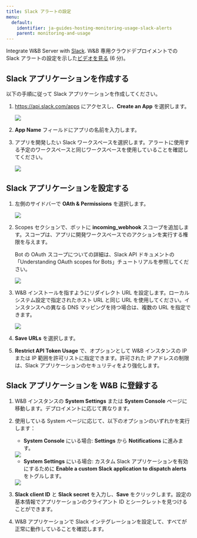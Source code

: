---
title: Slack アラートの設定
menu:
  default:
    identifier: ja-guides-hosting-monitoring-usage-slack-alerts
    parent: monitoring-and-usage
---

Integrate W&B Server with [Slack](https://slack.com/).
<Note>
W&B 専用クラウドデプロイメントでの Slack アラートの設定を示した[ビデオを見る](https://www.youtube.com/watch?v=JmvKb-7u-oU) (6 分)。
</Note>

## Slack アプリケーションを作成する

以下の手順に従って Slack アプリケーションを作成してください。

1. https://api.slack.com/apps にアクセスし、**Create an App** を選択します。

    <Frame>
    <img src="/images/hosting/create_an_app.png"  />
    </Frame>

2. **App Name** フィールドにアプリの名前を入力します。
3. アプリを開発したい Slack ワークスペースを選択します。アラートに使用する予定のワークスペースと同じワークスペースを使用していることを確認してください。

    <Frame>
    <img src="/images/hosting/name_app_workspace.png"  />
    </Frame>

## Slack アプリケーションを設定する

1. 左側のサイドバーで **OAth & Permissions** を選択します。

    <Frame>
    <img src="/images/hosting/add_an_oath.png"  />
    </Frame>

2. Scopes セクションで、ボットに **incoming_webhook** スコープを追加します。スコープは、アプリに開発ワークスペースでのアクションを実行する権限を与えます。

    Bot の OAuth スコープについての詳細は、Slack API ドキュメントの「Understanding OAuth scopes for Bots」チュートリアルを参照してください。

    <Frame>
    <img src="/images/hosting/save_urls.png"  />
    </Frame>

3. W&B インストールを指すようにリダイレクト URL を設定します。ローカルシステム設定で指定されたホスト URL と同じ URL を使用してください。インスタンスへの異なる DNS マッピングを持つ場合は、複数の URL を指定できます。

    <Frame>
    <img src="/images/hosting/redirect_urls.png"  />
    </Frame>

4. **Save URLs** を選択します。
5. **Restrict API Token Usage** で、オプションとして W&B インスタンスの IP または IP 範囲を許可リストに指定できます。許可された IP アドレスの制限は、Slack アプリケーションのセキュリティをより強化します。

## Slack アプリケーションを W&B に登録する

1. W&B インスタンスの **System Settings** または **System Console** ページに移動します。デプロイメントに応じて異なります。

2. 使用している System ページに応じて、以下のオプションのいずれかを実行します：

    - **System Console** にいる場合: **Settings** から **Notifications** に進みます。

    <Frame>
    <img src="/images/hosting/register_slack_app_console.png"  />
    </Frame>

    - **System Settings** にいる場合: カスタム Slack アプリケーションを有効にするために **Enable a custom Slack application to dispatch alerts** をトグルします。

    <Frame>
    <img src="/images/hosting/register_slack_app.png"  />
    </Frame>

3. **Slack client ID** と **Slack secret** を入力し、**Save** をクリックします。設定の基本情報でアプリケーションのクライアント ID とシークレットを見つけることができます。

4. W&B アプリケーションで Slack インテグレーションを設定して、すべてが正常に動作していることを確認します。